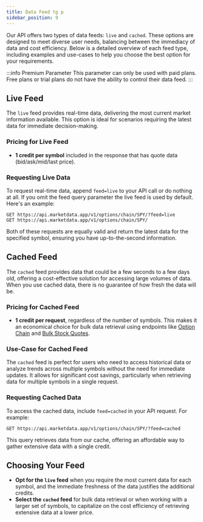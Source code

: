 ```yaml
---
title: Data Feed tg p
sidebar_position: 9
---
```


Our API offers two types of data feeds: `live` and `cached`. These options are designed to meet diverse user needs, balancing between the immediacy of data and cost efficiency. Below is a detailed overview of each feed type, including examples and use-cases to help you choose the best option for your requirements.

:::info Premium Parameter
This parameter can only be used with paid plans. Free plans or trial plans do not have the ability to control their data feed.
:::


## Live Feed

The `live` feed provides real-time data, delivering the most current market information available. This option is ideal for scenarios requiring the latest data for immediate decision-making.

### Pricing for Live Feed

- **1 credit per symbol** included in the response that has quote data (bid/ask/mid/last price).

### Requesting Live Data

To request real-time data, append `feed=live` to your API call or do nothing at all. If you omit the feed query parameter the live feed is used by default. Here's an example:

```http
GET https://api.marketdata.app/v1/options/chain/SPY/?feed=live
GET https://api.marketdata.app/v1/options/chain/SPY/
```

Both of these requests are equally valid and return the latest data for the specified symbol, ensuring you have up-to-the-second information.

## Cached Feed

The `cached` feed provides data that could be a few seconds to a few days old, offering a cost-effective solution for accessing large volumes of data. When you use cached data, there is no guarantee of how fresh the data will be.

### Pricing for Cached Feed

- **1 credit per request**, regardless of the number of symbols. This makes it an economical choice for bulk data retrieval using endpoints like [Option Chain](/api/options/chain) and [Bulk Stock Quotes](/api/stocks/bulkquotes).

### Use-Case for Cached Feed

The `cached` feed is perfect for users who need to access historical data or analyze trends across multiple symbols without the need for immediate updates. It allows for significant cost savings, particularly when retrieving data for multiple symbols in a single request.

### Requesting Cached Data

To access the cached data, include `feed=cached` in your API request. For example:

```http
GET https://api.marketdata.app/v1/options/chain/SPY/?feed=cached
```

This query retrieves data from our cache, offering an affordable way to gather extensive data with a single credit.

## Choosing Your Feed

- **Opt for the `live` feed** when you require the most current data for each symbol, and the immediate freshness of the data justifies the additional credits.
- **Select the `cached` feed** for bulk data retrieval or when working with a larger set of symbols, to capitalize on the cost efficiency of retrieving extensive data at a lower price.